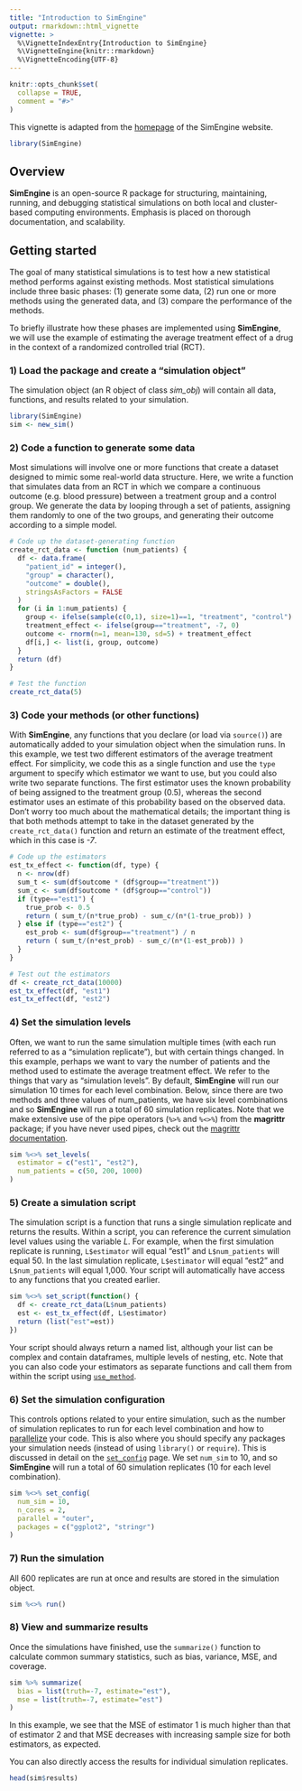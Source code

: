 ```yaml
---
title: "Introduction to SimEngine"
output: rmarkdown::html_vignette
vignette: >
  %\VignetteIndexEntry{Introduction to SimEngine}
  %\VignetteEngine{knitr::rmarkdown}
  %\VignetteEncoding{UTF-8}
---
```


```r
knitr::opts_chunk$set(
  collapse = TRUE,
  comment = "#>"
)
```

This vignette is adapted from the <a href="https://avi-kenny.github.io/SimEngine/">homepage</a> of the SimEngine website. 

```r
library(SimEngine)
```

## Overview

**SimEngine** is an open-source R package for structuring, maintaining, running, and debugging statistical simulations on both local and cluster-based computing environments. Emphasis is placed on thorough documentation, and scalability.

## Getting started

The goal of many statistical simulations is to test how a new statistical method performs against existing methods. Most statistical simulations include three basic phases: (1) generate some data, (2) run one or more methods using the generated data, and (3) compare the performance of the methods. 

To briefly illustrate how these phases are implemented using **SimEngine**, we will use the example of estimating the average treatment effect of a drug in the context of a randomized controlled trial (RCT).

### 1) Load the package and create a "simulation object"

The simulation object (an R object of class *sim_obj*) will contain all data, functions, and results related to your simulation.

```r
library(SimEngine)
sim <- new_sim()
```

### 2) Code a function to generate some data

Most simulations will involve one or more functions that create a dataset designed to mimic some real-world data structure. Here, we write a function that simulates data from an RCT in which we compare a continuous outcome (e.g. blood pressure) between a treatment group and a control group. We generate the data by looping through a set of patients, assigning them randomly to one of the two groups, and generating their outcome according to a simple model.

```r
# Code up the dataset-generating function
create_rct_data <- function (num_patients) {
  df <- data.frame(
    "patient_id" = integer(),
    "group" = character(),
    "outcome" = double(),
    stringsAsFactors = FALSE
  )
  for (i in 1:num_patients) {
    group <- ifelse(sample(c(0,1), size=1)==1, "treatment", "control")
    treatment_effect <- ifelse(group=="treatment", -7, 0)
    outcome <- rnorm(n=1, mean=130, sd=5) + treatment_effect
    df[i,] <- list(i, group, outcome)
  }
  return (df)
}

# Test the function
create_rct_data(5)
```

### 3) Code your methods (or other functions)

With **SimEngine**, any functions that you declare (or load via `source()`) are automatically added to your simulation object when the simulation runs. In this example, we test two different estimators of the average treatment effect. For simplicity, we code this as a single function and use the `type` argument to specify which estimator we want to use, but you could also write two separate functions. The first estimator uses the known probability of being assigned to the treatment group (0.5), whereas the second estimator uses an estimate of this probability based on the observed data. Don't worry too much about the mathematical details; the important thing is that both methods attempt to take in the dataset generated by the `create_rct_data()` function and return an estimate of the treatment effect, which in this case is *-7*.

```r
# Code up the estimators
est_tx_effect <- function(df, type) {
  n <- nrow(df)
  sum_t <- sum(df$outcome * (df$group=="treatment"))
  sum_c <- sum(df$outcome * (df$group=="control"))
  if (type=="est1") {
    true_prob <- 0.5
    return ( sum_t/(n*true_prob) - sum_c/(n*(1-true_prob)) )
  } else if (type=="est2") {
    est_prob <- sum(df$group=="treatment") / n
    return ( sum_t/(n*est_prob) - sum_c/(n*(1-est_prob)) )
  }
}

# Test out the estimators
df <- create_rct_data(10000)
est_tx_effect(df, "est1")
est_tx_effect(df, "est2")
```

### 4) Set the simulation levels

Often, we want to run the same simulation multiple times (with each run referred to as a "simulation replicate"), but with certain things changed. In this example, perhaps we want to vary the number of patients and the method used to estimate the average treatment effect. We refer to the things that vary as "simulation levels". By default, **SimEngine** will run our simulation 10 times for each level combination. Below, since there are two methods and three values of num_patients, we have six level combinations and so **SimEngine** will run a total of 60 simulation replicates. Note that we make extensive use of the pipe operators (`%>%` and `%<>%`) from the **magrittr** package; if you have never used pipes, check out the <a href="https://magrittr.tidyverse.org">magrittr documentation</a>.

```r
sim %<>% set_levels(
  estimator = c("est1", "est2"),
  num_patients = c(50, 200, 1000)
)
```

### 5) Create a simulation script

The simulation script is a function that runs a single simulation replicate and returns the results. Within a script, you can reference the current simulation level values using the variable *L*. For example, when the first simulation replicate is running, `L$estimator` will equal "est1" and `L$num_patients` will equal 50. In the last simulation replicate, `L$estimator` will equal "est2" and `L$num_patients` will equal 1,000. Your script will automatically have access to any functions that you created earlier.

```r
sim %<>% set_script(function() {
  df <- create_rct_data(L$num_patients)
  est <- est_tx_effect(df, L$estimator)
  return (list("est"=est))
})
```

Your script should always return a named list, although your list can be complex and contain dataframes, multiple levels of nesting, etc. Note that you can also code your estimators as separate functions and call them from within the script using <a href="/docs/function-reference/use_method.html">`use_method`</a>.

### 6) Set the simulation configuration

This controls options related to your entire simulation, such as the number of simulation replicates to run for each level combination and how to <a href="https://avi-kenny.github.io/SimEngine/parallelization/">parallelize</a> your code. This is also where you should specify any packages your simulation needs (instead of using `library()` or `require`). This is discussed in detail on the <a href="https://avi-kenny.github.io/SimEngine/function-reference/set_config/">`set_config`</a> page. We set `num_sim` to 10, and so **SimEngine** will run a total of 60 simulation replicates (10 for each level combination).

```r
sim %<>% set_config(
  num_sim = 10,
  n_cores = 2,
  parallel = "outer",
  packages = c("ggplot2", "stringr")
)
```

### 7) Run the simulation

All 600 replicates are run at once and results are stored in the simulation object.

```r
sim %<>% run()
```

### 8) View and summarize results

Once the simulations have finished, use the `summarize()` function to calculate common summary statistics, such as bias, variance, MSE, and coverage.

```r
sim %>% summarize(
  bias = list(truth=-7, estimate="est"),
  mse = list(truth=-7, estimate="est")
)
```

In this example, we see that the MSE of estimator 1 is much higher than that of estimator 2 and that MSE decreases with increasing sample size for both estimators, as expected.

You can also directly access the results for individual simulation replicates.

```r
head(sim$results)
```
